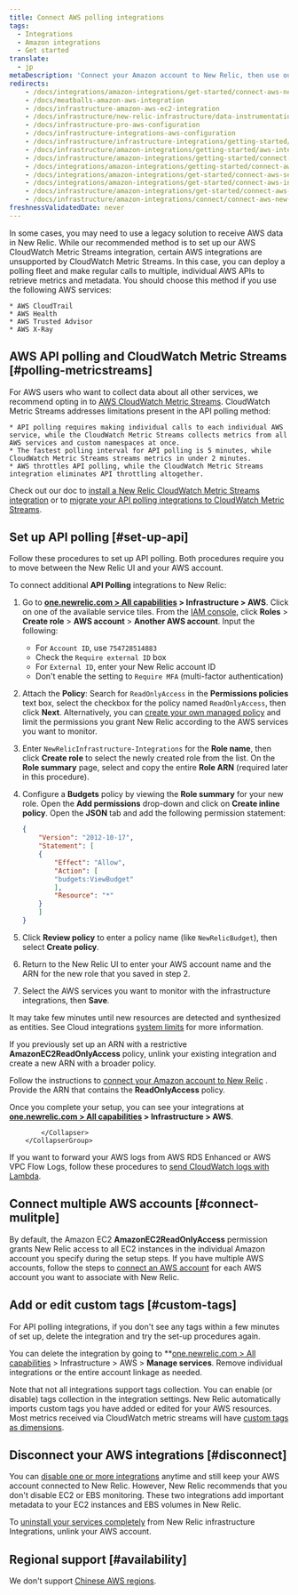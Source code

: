```yaml
---
title: Connect AWS polling integrations
tags:
  - Integrations
  - Amazon integrations
  - Get started
translate:
  - jp
metaDescription: 'Connect your Amazon account to New Relic, then use our infrastructure monitoring services with your AWS integrations.'
redirects:
    - /docs/integrations/amazon-integrations/get-started/connect-aws-new-relic-infrastructure-monitoring
    - /docs/meatballs-amazon-aws-integration
    - /docs/infrastructure-amazon-aws-ec2-integration
    - /docs/infrastructure/new-relic-infrastructure/data-instrumentation/amazon-aws-ec2-integration-infrastructure
    - /docs/infrastructure-pro-aws-configuration
    - /docs/infrastructure-integrations-aws-configuration
    - /docs/infrastructure/infrastructure-integrations/getting-started/connect-aws-integrations-infrastructure
    - /docs/infrastructure/amazon-integrations/getting-started/aws-integration-monitoring-infrastructure
    - /docs/infrastructure/amazon-integrations/getting-started/connect-aws-services-infrastructure
    - /docs/integrations/amazon-integrations/getting-started/connect-aws-services-infrastructure
    - /docs/integrations/amazon-integrations/get-started/connect-aws-services-infrastructure
    - /docs/integrations/amazon-integrations/get-started/connect-aws-infrastructure
    - /docs/infrastructure/amazon-integrations/get-started/connect-aws-new-relic-infrastructure-monitoring
    - /docs/infrastructure/amazon-integrations/connect/connect-aws-new-relic-infrastructure-monitoring
freshnessValidatedDate: never
---
```


In some cases, you may need to use a legacy solution to receive AWS data in New Relic. While our recommended method is to set up our AWS CloudWatch Metric Streams integration, certain AWS integrations are unsupported by CloudWatch Metric Streams. In this case, you can deploy a polling fleet and make regular calls to multiple, individual AWS APIs to retrieve metrics and metadata. You should choose this method if you use the following AWS services: 

    * AWS CloudTrail
    * AWS Health
    * AWS Trusted Advisor
    * AWS X-Ray

## AWS API polling and CloudWatch Metric Streams [#polling-metricstreams]

For AWS users who want to collect data about all other services, we recommend opting in to [AWS CloudWatch Metric Streams](https://docs.aws.amazon.com/AmazonCloudWatch/latest/monitoring/CloudWatch-Metric-Streams.html). CloudWatch Metric Streams addresses limitations present in the API polling method: 

    * API polling requires making individual calls to each individual AWS service, while the CloudWatch Metric Streams collects metrics from all AWS services and custom namespaces at once.
    * The fastest polling interval for API polling is 5 minutes, while CloudWatch Metric Streams streams metrics in under 2 minutes.
    * AWS throttles API polling, while the CloudWatch Metric Streams integration eliminates API throttling altogether.

Check out our doc to [install a New Relic CloudWatch Metric Streams integration](/install/aws-cloudwatch) or to [migrate your API polling integrations to CloudWatch Metric Streams](/install/aws-cloudwatch/?task=migrate).

## Set up API polling [#set-up-api]

Follow these procedures to set up API polling. Both procedures require you to move between the New Relic UI and your AWS account. 

<CollapserGroup>
    <Collapser
        id="setup-individual"
        title="Connect individual AWS integrations to New Relic"
    >

To connect additional <DNT>**API Polling**</DNT> integrations to New Relic:

1. Go to <DNT>**[one.newrelic.com > All capabilities](https://one.newrelic.com/all-capabilities) > Infrastructure > AWS**</DNT>. Click on one of the available service tiles. From the [IAM console](https://console.aws.amazon.com/iam/home?#/roles), click <DNT>**Roles**</DNT> > <DNT>**Create role**</DNT> >  <DNT>**AWS account**</DNT> > <DNT>**Another AWS account**</DNT>. Input the following:

   * For `Account ID`, use `754728514883`
   * Check the `Require external ID` box
   * For `External ID`, enter your New Relic account ID
   * Don't enable the setting to `Require MFA` (multi-factor authentication)
1. Attach the <DNT>**Policy**</DNT>: Search for `ReadOnlyAccess` in the <DNT>**Permissions policies**</DNT> text box, select the checkbox for the policy named `ReadOnlyAccess`, then click <DNT>**Next**</DNT>. Alternatively, you can [create your own managed policy](/docs/integrations/amazon-integrations/getting-started/integrations-managed-policies) and limit the permissions you grant New Relic according to the AWS services you want to monitor.
1. Enter `NewRelicInfrastructure-Integrations` for the <DNT>**Role name**</DNT>, then click <DNT>**Create role**</DNT> to select the newly created role from the list. On the <DNT>**Role summary**</DNT> page, select and copy the entire <DNT>**Role ARN**</DNT> (required later in this procedure).
1. Configure a <DNT>**Budgets**</DNT> policy by viewing the <DNT>**Role summary**</DNT> for your new role. Open the <DNT>**Add permissions**</DNT> drop-down and click on <DNT>**Create inline policy**</DNT>. Open the <DNT>**JSON**</DNT> tab and add the following permission statement:

    ```json
    {
        "Version": "2012-10-17",
        "Statement": [
        {
            "Effect": "Allow",
            "Action": [
            "budgets:ViewBudget"
            ],
            "Resource": "*"
        }
        ]
    }
    ```
1. Click <DNT>**Review policy**</DNT> to enter a policy name (like `NewRelicBudget`), then select <DNT>**Create policy**</DNT>.
1. Return to the New Relic UI to enter your AWS account name and the ARN for the new role that you saved in step 2.
1. Select the AWS services you want to monitor with the infrastructure integrations, then <DNT>**Save**</DNT>.

It may take few minutes until new resources are detected and synthesized as entities. See Cloud integrations [system limits](/docs/data-apis/manage-data/view-system-limits) for more information.

</Collapser>
<Collapser
    id="setup-multiple"
    title="Connect multiple AWS integrations to New Relic"
>

If you previously set up an ARN with a restrictive <DNT>**AmazonEC2ReadOnlyAccess**</DNT> policy, unlink your existing integration and create a new ARN with a broader policy.

Follow the instructions to [connect your Amazon account to New Relic](/docs/infrastructure/new-relic-infrastructure/data-instrumentation/amazon-aws-ec2-integration-infrastructure#connect) .
Provide the ARN that contains the <DNT>**ReadOnlyAccess**</DNT> policy.

Once you complete your setup, you can see your integrations at <DNT>**[one.newrelic.com > All capabilities](https://one.newrelic.com/all-capabilities) > Infrastructure > AWS**</DNT>.

            </Collapser>
        </CollapserGroup>

If you want to forward your AWS logs from AWS RDS Enhanced or AWS VPC Flow Logs, follow these procedures to [send CloudWatch logs with Lambda](/docs/logs/forward-logs/aws-lambda-sending-cloudwatch-logs).

## Connect multiple AWS accounts [#connect-mulitple]

By default, the Amazon EC2 <DNT>**AmazonEC2ReadOnlyAccess**</DNT> permission grants New Relic access to all EC2 instances in the individual Amazon account you specify during the setup steps. If you have multiple AWS accounts, follow the steps to [connect an AWS account](#setup-individual) for each AWS account you want to associate with New Relic.

## Add or edit custom tags [#custom-tags]

For API polling integrations, if you don't see any tags within a few minutes of set up, delete the integration and try the set-up procedures again.  

You can delete the integration by going to <DNT>**[one.newrelic.com > All capabilities](https://one.newrelic.com/all-capabilities) > Infrastructure > AWS > **Manage services**</DNT>. Remove individual integrations or the entire account linkage as needed.

Note that not all integrations support tags collection. You can enable (or disable) tags collection in the integration settings. New Relic automatically imports custom tags you have added or edited for your AWS resources. Most metrics received via CloudWatch metric streams will have [custom tags as dimensions](/docs/integrations/amazon-integrations/aws-integrations-list/aws-metric-stream/#tags-collection).

## Disconnect your AWS integrations [#disconnect]

You can [disable one or more integrations](/docs/infrastructure/install-infrastructure-agent/update-or-uninstall/uninstall-infrastructure-integrations/#uninstall-aws) anytime and still keep your AWS account connected to New Relic. However, New Relic recommends that you don't disable EC2 or EBS monitoring. These two integrations add important metadata to your EC2 instances and EBS volumes in New Relic.

To [uninstall your services completely](/docs/infrastructure/new-relic-infrastructure/installation/uninstall-infrastructure-agent#unlink-aws) from New Relic infrastructure Integrations, unlink your AWS account.

## Regional support [#availability]

We don't support [Chinese AWS regions](/docs/integrations/amazon-integrations/troubleshooting/invalid-principal-error-unsupported-aws-regions).
